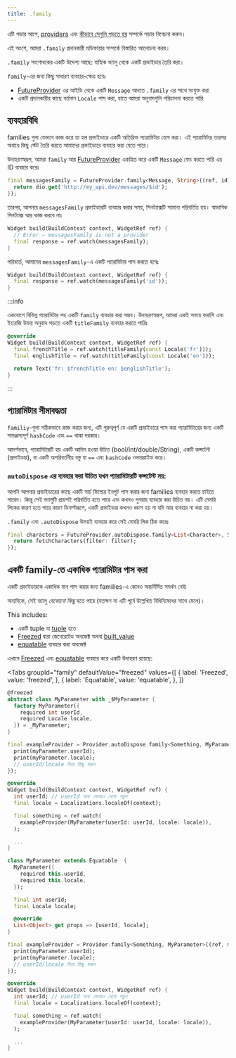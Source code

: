 ```yaml
---
title: .family
---
```



এটি পড়ার আগে, [providers](../../concepts2/providers) এবং
[কীভাবে সেগুলি পড়তে হয়](../../concepts/reading) সম্পর্কে পড়ার বিবেচনা করুন।

এই অংশে, আমরা `.family` প্রদানকারী মডিফায়ার সম্পর্কে বিস্তারিত আলোচনা করব।

`.family` সংশোধকের একটি উদ্দেশ্য আছে: বাহ্যিক ভ্যালু থেকে একটি প্রভাইডার তৈরি করা।

`family`-এর জন্য কিছু সাধারণ ব্যবহার-ক্ষেত্র হবেঃ

- [FutureProvider] এর আইডি থেকে একটি `Message` আনতে `.family` এর সাথে সংযুক্ত করা
- একটি প্রদানকারীর কাছে বর্তমান `Locale` পাস করা, যাতে আমরা অনুবাদগুলি পরিচালনা করতে পারি

## ব্যবহারবিধি

families গুলা যেভাবে কাজ করে তা হল প্রভাইডারে একটি অতিরিক্ত প্যারামিটার যোগ করা। 
এই প্যারামিটার তারপর অবাধে কিছু স্টেট তৈরি করতে আমাদের প্রভাইডারে ব্যবহার করা যেতে পারে।

উদাহরণস্বরূপ, আমরা `family` আর  [FutureProvider] একত্রিত করে একটি `Message` ফেচ
করতে পারি এর ID ব্যবহার করেঃ

```dart
final messagesFamily = FutureProvider.family<Message, String>((ref, id) async {
  return dio.get('http://my_api.dev/messages/$id');
});
```

তারপর, আপনার `messagesFamily` প্রভাইডারটি ব্যবহার করার সময়, সিনট্যাক্সটি সামান্য পরিবর্তিত হয়। স্বাভাবিক সিনট্যাক্স আর কাজ করবে নাঃ

```dart
Widget build(BuildContext context, WidgetRef ref) {
  // Error – messagesFamily is not a provider
  final response = ref.watch(messagesFamily);
}
```

পরিবর্তে, আমাদের `messagesFamily`-এ একটি প্যারামিটার পাস করতে হবেঃ

```dart
Widget build(BuildContext context, WidgetRef ref) {
  final response = ref.watch(messagesFamily('id'));
}
```

:::info

একযোগে বিভিন্ন প্যারামিটার সহ একটি `family` ব্যবহার করা সম্ভব।
উদাহরণস্বরূপ, আমরা একই সময়ে ফরাসি এবং ইংরেজি উভয় অনুবাদ পড়তে একটি `titleFamily` ব্যবহার করতে পারিঃ

```dart
@override
Widget build(BuildContext context, WidgetRef ref) {
  final frenchTitle = ref.watch(titleFamily(const Locale('fr')));
  final englishTitle = ref.watch(titleFamily(const Locale('en')));

  return Text('fr: $frenchTitle en: $englishTitle');
}
```

:::

## প্যারামিটার সীমাবদ্ধতা

`familiy`-গুলা সঠিকভাবে কাজ করার জন্য, এটি গুরুত্বপূর্ণ যে একটি প্রভাইডারে পাস করা প্যারামিটারের জন্য 
একটি সামঞ্জস্যপূর্ণ `hashCode` এবং `==` থাকা দরকার।

আদর্শভাবে, প্যারামিটারটি হয় একটি আদিম হওয়া উচিত (bool/int/double/String),
একটি কন্সটেন্ট (প্রভাইডার), বা একটি অপরিবর্তনীয় বস্তু যা `==` এবং `hashCode` ওভাররাইড করে।

### `autoDispose` এর ব্যবহার __করা উচিত__  যখন প্যারামিটারটি কন্সটেন্ট নয়:

আপনি আপনার প্রভাইডারের কাছে একটি সার্চ ফিল্ডের ইনপুট পাস করার জন্য families ব্যবহার করতে চাইতে পারেন।
কিন্তু সেই ভ্যালুটি প্রায়শই পরিবর্তিত হতে পারে এবং কখনও পুনরায় ব্যবহার করা উচিত নয়।
এটি মেমরি লিকের কারণ হতে পারে কারণ ডিফল্টরূপে, একটি প্রভাইডার কখনও ধ্বংস হয় না
যদি আর ব্যবহার না করা হয়।

`.family` এবং `.autoDispose` উভয়ই ব্যবহার করে সেই মেমরি লিক ঠিক করেঃ

```dart
final characters = FutureProvider.autoDispose.family<List<Character>, String>((ref, filter) async {
  return fetchCharacters(filter: filter);
});
```

## একটি family-তে একাধিক প্যারামিটার পাস করা

একটি প্রভাইডারকে একাধিক মান পাস করার জন্য families-এ কোনও অন্তর্নির্মিত সমর্থন নেই৷

অন্যদিকে, সেই ভ্যালু _যেকোনো কিছু_ হতে পারে (যতক্ষণ না এটি পূর্বে উল্লেখিত বিধিনিষেধের সাথে মেলে)।

This includes:

- একটি tuple যা [tuple](http://pub.dev/packages/tuple) হতে
- [Freezed] দ্বারা জেনেরেটেড অবজেক্ট অথবা [built_value](https://pub.dev/packages/built_value)
- [equatable](https://pub.dev/packages/equatable) ব্যবহার করা অবজেক্ট

এখানে [Freezed] এবং [equatable] ব্যবহার করে একটি উদাহরণ রয়েছে:

<Tabs
  groupId="family"
  defaultValue="freezed"
  values={[
    { label: 'Freezed', value: 'freezed', },
    { label: 'Equatable', value: 'equatable', },
  ]}
>

<TabItem value="freezed">

```dart
@freezed
abstract class MyParameter with _$MyParameter {
  factory MyParameter({
    required int userId,
    required Locale locale,
  }) = _MyParameter;
}

final exampleProvider = Provider.autoDispose.family<Something, MyParameter>((ref, myParameter) {
  print(myParameter.userId);
  print(myParameter.locale);
  // userId/locale দিয়ে কিছু করুন
});

@override
Widget build(BuildContext context, WidgetRef ref) {
  int userId; // userId অন্য কোথাও থেকে পড়ুন
  final locale = Localizations.localeOf(context);

  final something = ref.watch(
    exampleProvider(MyParameter(userId: userId, locale: locale)),
  );

  ...
}
```

</TabItem>
<TabItem value="equatable">

```dart
class MyParameter extends Equatable  {
  MyParameter({
    required this.userId,
    required this.locale,
  });

  final int userId;
  final Locale locale;

  @override
  List<Object> get props => [userId, locale];
}

final exampleProvider = Provider.family<Something, MyParameter>((ref, myParameter) {
  print(myParameter.userId);
  print(myParameter.locale);
  // userId/locale দিয়ে কিছু করুন
});

@override
Widget build(BuildContext context, WidgetRef ref) {
  int userId; // userId অন্য কোথাও থেকে পড়ুন
  final locale = Localizations.localeOf(context);

  final something = ref.watch(
    exampleProvider(MyParameter(userId: userId, locale: locale)),
  );

  ...
}
```
</TabItem>
</Tabs>

[freezed]: https://pub.dev/packages/freezed
[equatable]: https://pub.dev/packages/equatable
[futureprovider]: https://pub.dev/documentation/hooks_riverpod/3.0.0-dev.17/hooks_riverpod/FutureProvider-class.html
